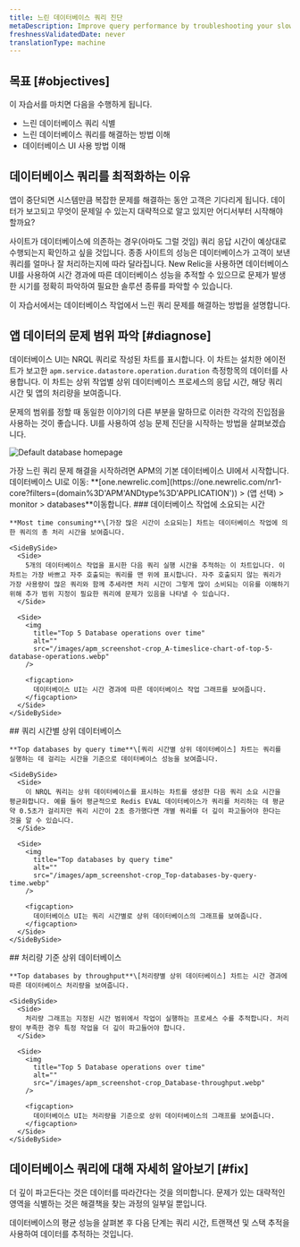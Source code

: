 ```yaml
---
title: 느린 데이터베이스 쿼리 진단
metaDescription: Improve query performance by troubleshooting your slow database with the New Relic database UI.
freshnessValidatedDate: never
translationType: machine
---
```


## 목표 [#objectives]

이 자습서를 마치면 다음을 수행하게 됩니다.

* 느린 데이터베이스 쿼리 식별
* 느린 데이터베이스 쿼리를 해결하는 방법 이해
* 데이터베이스 UI 사용 방법 이해

## 데이터베이스 쿼리를 최적화하는 이유

앱이 중단되면 시스템만큼 복잡한 문제를 해결하는 동안 고객은 기다리게 됩니다. 데이터가 보고되고 무엇이 문제일 수 있는지 대략적으로 알고 있지만 어디서부터 시작해야 할까요?

사이트가 데이터베이스에 의존하는 경우(아마도 그럴 것임) 쿼리 응답 시간이 예상대로 수행되는지 확인하고 싶을 것입니다. 종종 사이트의 성능은 데이터베이스가 고객이 보낸 쿼리를 얼마나 잘 처리하는지에 따라 달라집니다. New Relic을 사용하면 데이터베이스 UI를 사용하여 시간 경과에 따른 데이터베이스 성능을 추적할 수 있으므로 문제가 발생한 시기를 정확히 파악하여 필요한 솔루션 종류를 파악할 수 있습니다.

이 자습서에서는 데이터베이스 작업에서 느린 쿼리 문제를 해결하는 방법을 설명합니다.

## 앱 데이터의 문제 범위 파악 [#diagnose]

데이터베이스 UI는 NRQL 쿼리로 작성된 차트를 표시합니다. 이 차트는 설치한 에이전트가 보고한 `apm.service.datastore.operation.duration` 측정항목의 데이터를 사용합니다. 이 차트는 상위 작업별 상위 데이터베이스 프로세스의 응답 시간, 해당 쿼리 시간 및 앱의 처리량을 보여줍니다.

문제의 범위를 정할 때 동일한 이야기의 다른 부분을 말하므로 이러한 각각의 진입점을 사용하는 것이 좋습니다. UI를 사용하여 성능 문제 진단을 시작하는 방법을 살펴보겠습니다.

<img
  title="Default database homepage"
  alt="Default database homepage"
  src="/images/apm_screenshot-full_default-database-UI.webp"
/>

<figcaption>
  가장 느린 쿼리 문제 해결을 시작하려면 APM의 기본 데이터베이스 UI에서 시작합니다.
</figcaption>

<Steps>
  <Step>
    데이터베이스 UI로 이동: **[one.newrelic.com](https://one.newrelic.com/nr1-core?filters=(domain%3D'APM'ANDtype%3D'APPLICATION')) > (앱 선택) > monitor > databases**이동합니다.
  </Step>

  <Step>
    ### 데이터베이스 작업에 소요되는 시간

    **Most time consuming**\[가장 많은 시간이 소요되는] 차트는 데이터베이스 작업에 의한 쿼리의 총 처리 시간을 보여줍니다.

    <SideBySide>
      <Side>
        5개의 데이터베이스 작업을 표시한 다음 쿼리 실행 시간을 추적하는 이 차트입니다. 이 차트는 가장 바쁘고 자주 호출되는 쿼리를 맨 위에 표시합니다. 자주 호출되지 않는 쿼리가 가장 사용량이 많은 쿼리와 함께 추세라면 처리 시간이 그렇게 많이 소비되는 이유를 이해하기 위해 추가 범위 지정이 필요한 쿼리에 문제가 있음을 나타낼 수 있습니다.
      </Side>

      <Side>
        <img
          title="Top 5 Database operations over time"
          alt=""
          src="/images/apm_screenshot-crop_A-timeslice-chart-of-top-5-database-operations.webp"
        />

        <figcaption>
          데이터베이스 UI는 시간 경과에 따른 데이터베이스 작업 그래프를 보여줍니다.
        </figcaption>
      </Side>
    </SideBySide>
  </Step>

  <Step>
    ## 쿼리 시간별 상위 데이터베이스

    **Top databases by query time**\[쿼리 시간별 상위 데이터베이스] 차트는 쿼리를 실행하는 데 걸리는 시간을 기준으로 데이터베이스 성능을 보여줍니다.

    <SideBySide>
      <Side>
        이 NRQL 쿼리는 상위 데이터베이스를 표시하는 차트를 생성한 다음 쿼리 소요 시간을 평균화합니다. 예를 들어 평균적으로 Redis EVAL 데이터베이스가 쿼리를 처리하는 데 평균 약 0.5초가 걸리지만 쿼리 시간이 2초 증가했다면 개별 쿼리를 더 깊이 파고들어야 한다는 것을 알 수 있습니다.
      </Side>

      <Side>
        <img
          title="Top databases by query time"
          alt=""
          src="/images/apm_screenshot-crop_Top-databases-by-query-time.webp"
        />

        <figcaption>
          데이터베이스 UI는 쿼리 시간별로 상위 데이터베이스의 그래프를 보여줍니다.
        </figcaption>
      </Side>
    </SideBySide>
  </Step>

  <Step>
    ## 처리량 기준 상위 데이터베이스

    **Top databases by throughput**\[처리량별 상위 데이터베이스] 차트는 시간 경과에 따른 데이터베이스 처리량을 보여줍니다.

    <SideBySide>
      <Side>
        처리량 그래프는 지정된 시간 범위에서 작업이 실행하는 프로세스 수를 추적합니다. 처리량이 부족한 경우 특정 작업을 더 깊이 파고들어야 합니다.
      </Side>

      <Side>
        <img
          title="Top 5 Database operations over time"
          alt=""
          src="/images/apm_screenshot-crop_Database-throughput.webp"
        />

        <figcaption>
          데이터베이스 UI는 처리량을 기준으로 상위 데이터베이스의 그래프를 보여줍니다.
        </figcaption>
      </Side>
    </SideBySide>
  </Step>
</Steps>

## 데이터베이스 쿼리에 대해 자세히 알아보기 [#fix]

더 깊이 파고든다는 것은 데이터를 따라간다는 것을 의미합니다. 문제가 있는 대략적인 영역을 식별하는 것은 해결책을 찾는 과정의 일부일 뿐입니다.

데이터베이스의 평균 성능을 살펴본 후 다음 단계는 쿼리 시간, 트랜잭션 및 스택 추적을 사용하여 데이터를 추적하는 것입니다.

<DocTiles numbered>
  <DocTile
    title="Prepare to triage your application"
    path="/docs/journey-app-slow/root-causes"
  />

  <DocTile
    title="Identify problematic transactions"
    path="/docs/journey-app-slow/problematic-transactions"
  />
</DocTiles>

<DocTiles>
  <DocTile
    title="Identify slow database queries"
    number="3"
    label={{text: 'Current doc', color: '#FCD672'}}
    path="/docs/journey-app-slow/slow-database-queries"
  />

  <DocTile
    title="Identify slow external services"
    number="4"
    path="/docs/journey-app-slow/external-services"
  />

  <DocTile
    title="Create performance benchmarks"
    number="5"
    path="/docs/journey-app-slow/create-benchmarks/"
  />
</DocTiles>

